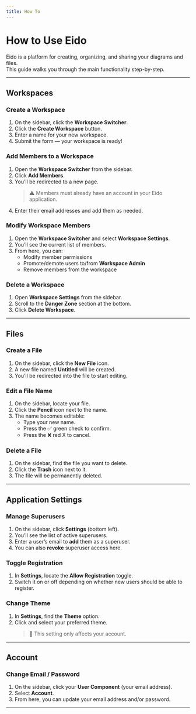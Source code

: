 ```yaml
---
title: How To
---
```


# How to Use Eido

Eido is a platform for creating, organizing, and sharing your diagrams and files.  
This guide walks you through the main functionality step-by-step.

---

## Workspaces

### Create a Workspace
1. On the sidebar, click the **Workspace Switcher**.  
2. Click the **Create Workspace** button.  
3. Enter a name for your new workspace.  
4. Submit the form — your workspace is ready!

### Add Members to a Workspace
1. Open the **Workspace Switcher** from the sidebar.  
2. Click **Add Members**.  
3. You’ll be redirected to a new page.  
   > ⚠️ Members must already have an account in your Eido application.  
4. Enter their email addresses and add them as needed.

### Modify Workspace Members
1. Open the **Workspace Switcher** and select **Workspace Settings**.  
2. You’ll see the current list of members.  
3. From here, you can:  
   - Modify member permissions  
   - Promote/demote users to/from **Workspace Admin**  
   - Remove members from the workspace

### Delete a Workspace
1. Open **Workspace Settings** from the sidebar.  
2. Scroll to the **Danger Zone** section at the bottom.  
3. Click **Delete Workspace**.

---

## Files

### Create a File
1. On the sidebar, click the **New File** icon.  
2. A new file named **Untitled** will be created.  
3. You’ll be redirected into the file to start editing.

### Edit a File Name
1. On the sidebar, locate your file.  
2. Click the **Pencil** icon next to the name.  
3. The name becomes editable:  
   - Type your new name.  
   - Press the ✅ green check to confirm.  
   - Press the ❌ red X to cancel.

### Delete a File
1. On the sidebar, find the file you want to delete.  
2. Click the **Trash** icon next to it.  
3. The file will be permanently deleted.

---

## Application Settings

### Manage Superusers
1. On the sidebar, click **Settings** (bottom left).  
2. You’ll see the list of active superusers.  
3. Enter a user’s email to **add** them as a superuser.  
4. You can also **revoke** superuser access here.

### Toggle Registration
1. In **Settings**, locate the **Allow Registration** toggle.  
2. Switch it on or off depending on whether new users should be able to register.

### Change Theme
1. In **Settings**, find the **Theme** option.  
2. Click and select your preferred theme.  
   > 🎨 This setting only affects your account.

---

## Account

### Change Email / Password
1. On the sidebar, click your **User Component** (your email address).  
2. Select **Account**.  
3. From here, you can update your email address and/or password.

---

